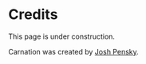 # Credits

<Callout type="warning" emoji="🚧">
  This page is under construction.
</Callout>

Carnation was created by [Josh Pensky](https://joshpensky.com).
